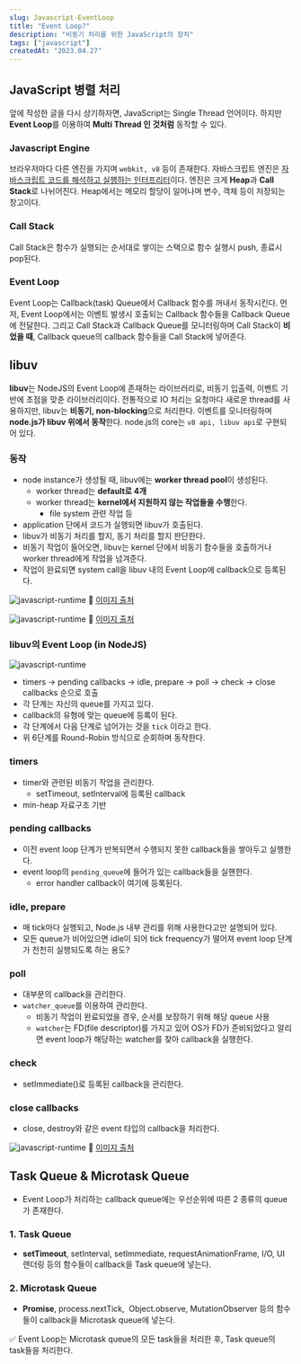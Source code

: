 ```yaml
---
slug: Javascript-EventLoop
title: "Event Loop?"
description: "비동기 처리를 위한 JavaScript의 장치"
tags: ["javascript"]
createdAt: "2023.04.27"
---
```


## JavaScript 병렬 처리

앞에 작성한 글을 다시 상기하자면, JavaScript는 Single Thread 언어이다.
하지만 **Event Loop**를 이용하여 **Multi Thread 인 것처럼** 동작할 수 있다.

### Javascript Engine

브라우저마다 다른 엔진을 가지며 `webkit, v8` 등이 존재한다.
자바스크립트 엔진은 <u>자바스크립트 코드를 해석하고 실행하는 인터프리터</u>이다.
엔진은 크게 **Heap**과 **Call Stack**로 나뉘어진다.
Heap에서는 메모리 할당이 일어나며 변수, 객체 등이 저장되는 창고이다.

### Call Stack

Call Stack은 함수가 실행되는 순서대로 쌓이는 스택으로 함수 실행시 push, 종료시 pop된다.

### Event Loop

Event Loop는 Callback(task) Queue에서 Callback 함수를 꺼내서 동작시킨다.
먼저, Event Loop에서는 이벤트 발생시 호출되는 Callback 함수들을 Callback Queue에 전달한다.
그리고 Call Stack과 Callback Queue를 모니터링하며 Call Stack이 **비었을 때**, Callback queue의 callback 함수들을 Call Stack에 넣어준다.

## libuv

**libuv**는 NodeJS의 Event Loop에 존재하는 라이브러리로, 비동기 입출력, 이벤트 기반에 초점을 맞춘 라이브러리이다.
전통적으로 IO 처리는 요청마다 새로운 thread를 사용하지만, libuv는 **비동기, non-blocking**으로 처리한다.
이벤트를 모니터링하며 **node.js가 libuv 위에서 동작**한다.
node.js의 core는 `v8 api, libuv api`로 구현되어 있다.

### 동작

- node instance가 생성될 때, libuv에는 **worker thread pool**이 생성된다.
  - worker thread는 **default로 4개**
  - worker thread는 **kernel에서 지원하지 않는 작업들을 수행**한다.
    - file system 관련 작업 등
- application 단에서 코드가 실행되면 libuv가 호출된다.
- libuv가 비동기 처리를 할지, 동기 처리를 할지 판단한다.
- 비동기 작업이 들어오면, libuv는 kernel 단에서 비동기 함수들을 호출하거나 worker thread에게 작업을 넘겨준다.
- 작업이 완료되면 system call을 libuv 내의 Event Loop에 callback으로 등록된다.

![javascript-runtime](/post-images/develop/Javascript-EventLoop/1.png)
📌 [이미지 출처](https://velog.io/@tastestar/Node.js-libuv)

![javascript-runtime](/post-images/develop/Javascript-EventLoop/2.png)
📌 [이미지 출처](https://sjh836.tistory.com/149)

### libuv의 Event Loop (in NodeJS)

![javascript-runtime](/post-images/develop/Javascript-EventLoop/3.png)

- timers → pending callbacks → idle, prepare → poll → check → close callbacks 순으로 호출
- 각 단계는 자신의 queue를 가지고 있다.
- callback의 유형에 맞는 queue에 등록이 된다.
- 각 단계에서 다음 단계로 넘어가는 것을 `tick` 이라고 한다.
- 위 6단계를 Round-Robin 방식으로 순회하며 동작한다.

### timers

- timer와 관련된 비동기 작업을 관리한다.
  - setTimeout, setInterval에 등록된 callback
- min-heap 자료구조 기반

### pending callbacks

- 이전 event loop 단계가 반복되면서 수행되지 못한 callback들을 쌓아두고 실행한다.
- event loop의 `pending_queue`에 들어가 있는 callback들을 실핸한다.
  - error handler callback이 여기에 등록된다.

### idle, prepare

- 매 tick마다 실행되고, Node.js 내부 관리를 위해 사용한다고만 설명되어 있다.
- 모든 queue가 비어있으면 idle이 되어 tick frequency가 떨어져 event loop 단계가 천천히 실행되도록 하는 용도?

### poll

- 대부분의 callback을 관리한다.
- `watcher_queue`를 이용하여 관리한다.
  - 비동기 작업이 완료되었을 경우, 순서를 보장하기 위해 해당 queue 사용
  - `watcher`는 FD(file descriptor)를 가지고 있어 OS가 FD가 준비되었다고 알리면 event loop가 해당하는 watcher를 찾아 callback을 실행한다.

### check

- setImmediate()로 등록된 callback을 관리한다.

### close callbacks

- close, destroy와 같은 event 타입의 callback을 처리한다.

![javascript-runtime](/post-images/develop/Javascript-EventLoop/4.png)
📌 [이미지 출처](https://www.korecmblog.com/node-js-event-loop/)

## Task Queue & Microtask Queue

- Event Loop가 처리하는 callback queue에는 우선순위에 따른 2 종류의 queue가 존재한다.

### 1. Task Queue

- **setTimeout**, setInterval, setImmediate, requestAnimationFrame, I/O, UI 렌더링 등의 함수들이 callback을 Task queue에 넣는다.

### 2. Microtask Queue

- **Promise**, process.nextTick,  Object.observe, MutationObserver 등의 함수들이 callback을 Microtask queue에 넣는다.

✅ Event Loop는 Microtask queue의 모든 task들을 처리한 후, Task queue의 task들을 처리한다.
